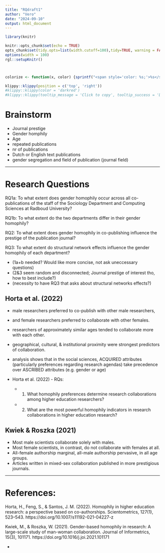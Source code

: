 ```yaml
---
title: "RQdraft1"
author: "Vero"
date: "2024-09-10"
output: html_document
---
```


```r
library(knitr)

knitr::opts_chunk$set(echo = TRUE)
opts_chunk$set(tidy.opts=list(width.cutoff=100),tidy=TRUE, warning = FALSE, message = FALSE,comment = "#>", cache=TRUE, class.source=c("test"), class.output=c("test2"))
options(width = 100)
rgl::setupKnitr()



colorize <- function(x, color) {sprintf("<span style='color: %s;'>%s</span>", color, x) }

```

```r
klippy::klippy(position = c('top', 'right'))
#klippy::klippy(color = 'darkred')
#klippy::klippy(tooltip_message = 'Click to copy', tooltip_success = 'Done')
```
# Brainstorm
- Journal prestige 
- Gender homphily 
- Age 
- repeated publications 
- nr of publications
- Dutch or English text publications
- gender segregation and field of publication (journal field)

---

# Research Questions
RQ1a: 
  To what extent does gender homophily occur across all co-publications of the staff of the Sociology Department and Computing Sciences at Radboud University? 

RQ1b:
  To what extent do the two departments differ in their gender homophily? 

RQ2:
  To what extent does gender homophily in co-publishing influence the prestige of the publication journal?


RQ3:
  To what extent do structural network effects influence the gender homophily of each department?


- (1a+b needed? Would like more concise, not ask uneccessary questions)
- (2&3 seem random and disconnected; Journal prestige of interest tho, how to best include?)
- (necessity to have RQ3 that asks about structural networks effects?)

## Horta et al. (2022)
- male researchers preferred to co-publish with other male researchers, 
- and female researchers preferred to collaborate with other females.
- researchers of approximately similar ages tended to collaborate more with each other.
- geographical, cultural, & institutional proximity were strongest predictors of collaboration.
- analysis shows that in the social sciences, ACQUIRED attributes (particularly preferences regarding research agendas) take precedence over ASCRIBED attributes (e.g. gender or age)

- Horta et al. (2022) - RQs:
  - (1) What homophily preferences determine research collaborations among higher education researchers? 
  - (2) What are the most powerful homophily indicators in research collaborations in higher education research?
 

## Kwiek & Roszka (2021)
- Most male scientists collaborate solely with males.
- Most female scientists, in contrast, do not collaborate with females at all.
- All-female authorship marginal, all-male authorship pervasive, in all age groups.
- Articles written in mixed-sex collaboration published in more prestigious journals.

---

# References:

Horta, H., Feng, S., & Santos, J. M. (2022). Homophily in higher education research: a perspective based on co-authorships. Scientometrics, 127(1), 523–543. https://doi.org/10.1007/s11192-021-04227-z

Kwiek, M., & Roszka, W. (2021). Gender-based homophily in research: A large-scale study of man-woman collaboration. Journal of Informetrics, 15(3), 101171. https://doi.org/10.1016/j.joi.2021.101171

- 
